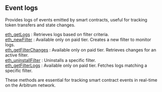 
## Event logs

Provides logs of events emitted by smart contracts, useful for tracking token transfers and state changes.

[eth_getLogs](/arbitrum-api/eventlogs/eth_getLogs) : Retrieves logs based on filter criteria. \
[eth_newFilter](/arbitrum-api/eventlogs/eth_newFilter) : Available only on paid tier. Creates a new filter to monitor logs.\
[eth_getFilterChanges](/arbitrum-api/eventlogs/eth_getFilterChanges) : Available only on paid tier. Retrieves changes for an active filter. \
[eth_uninstallFilter](/arbitrum-api/eventlogs/eth_uninstallFilter) : Uninstalls a specific filter. \
[eth_getFilterLogs](/arbitrum-api/eventlogs/eth_getFilterLogs) : Available only on paid tier. Fetches logs matching a specific filter.

These methods are essential for tracking smart contract events in real-time on the Arbitrum network.

<Space h={16} />
<GetStarted />
